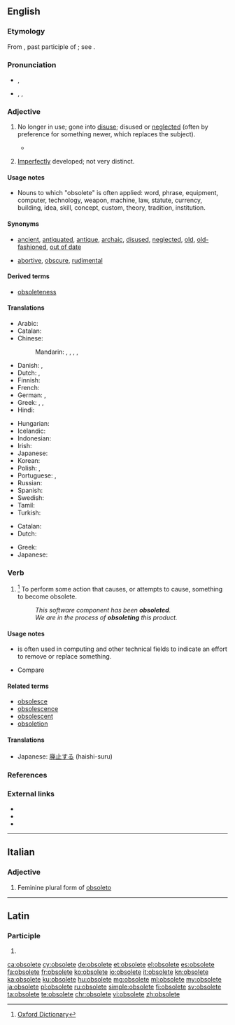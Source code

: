 ==English==

===Etymology===
From {{etyl|la|en}} {{term|obsoletus||worn out, gone out of use|lang=la}}, past participle of {{term|obsolescere||to wear out, fall into disuse, grow old, decay}}; see {{term|obsolesce}}.

===Pronunciation===
* {{a|UK}} {{IPA|/ɒbsəˈliːt/}}, {{X-SAMPA|/Qbs@ˈli:t/}}
* {{a|US}} {{enPR|äbsəˈlēt}}, {{IPA|/ɑbsəˈliːt/}}, {{X-SAMPA|/Abs@ˈli:t/}}

===Adjective===
{{en-adj}}

# {{context|of words, equipment, etc.|lang=en}} No longer in use; gone into [[disuse]]; disused or [[neglect]]ed (often by preference for something newer, which replaces the subject).
#*{{quote-magazine|date=2013-07-20|volume=408|issue=8845|magazine={{w|The Economist}}
|title=[http://www.economist.com/news/http://www.economist.com/news/business/21582001-army-new-online-courses-scaring-wits-out-traditional-universities-can-they The attack of the MOOCs]
|passage=Since the launch early last year of&nbsp;[&hellip;] two Silicon Valley start-ups offering free education through MOOCs, massive open online courses, the ivory towers of academia have been shaken to their foundations. University brands built in some cases over centuries have been forced to contemplate the possibility that information technology will rapidly make their existing business model '''obsolete'''.}}
#: {{usex|lang=en|It is speculated that, within a few years, the Internet's speedy delivery of news worldwide will make newspapers '''obsolete'''.}}
# {{context|biology|lang=en}} [[imperfect|Imperfectly]] developed; not very distinct.

====Usage notes====
* Nouns to which "obsolete" is often applied: word, phrase, equipment, computer, technology, weapon, machine, law, statute, currency, building, idea,  skill, concept, custom, theory, tradition, institution.

====Synonyms====
* {{sense|no longer in use}} [[ancient]], [[antiquated]], [[antique]], [[archaic]], [[disused]], [[neglected]], [[old]], [[old-fashioned]], [[out of date]]
* {{sense|in biology: imperfectly developed}} [[abortive]], [[obscure]], [[rudimental]]

====Derived terms====
* [[obsoleteness]]

====Translations====
{{trans-top|no longer in use}}
* Arabic: {{t|ar|عفا عليها الزمن}}
* Catalan: {{t|ca|obsolet}}
* Chinese:
*: Mandarin: {{t+|cmn|淘汰|tr=táotài|sc=Hani}}, {{t|cmn|過時|sc=Hani}}, {{t+|cmn|过时|tr=guòshí|sc=Hani}}, {{t|cmn|廢棄|sc=Hani}}, {{t+|cmn|废弃|tr=fèiqì|sc=Hani}}
* Danish: {{t|da|gået af brug}}, {{t|da|forældet}}
* Dutch: {{t+|nl|verouderd}}, {{t+|nl|achterhaald}}
* Finnish: {{t|fi|vanhentunut}}
* French: {{t+|fr|obsolète}}
* German: {{t+|de|veraltet}}, {{t+|de|obsolet}}
* Greek: {{t+|el|απαρχαιωμένος|m|tr=aparchaioménos}}, {{t+|el|ξεπερασμένος|m|tr=xeperasménos}}, {{t+|el|παρωχημένος|m|tr=parochiménos|sc=Grek}}
* Hindi: {{t|hi|अप्रचलित|tr=apracalita}}
{{trans-mid}}
* Hungarian: {{t+|hu|elavult}}
* Icelandic: {{t|is|úreltur|m}}
* Indonesian: {{t+|id|usang}}
* Irish: {{t|ga|seanchaite}}
* Japanese: {{t|ja|廃れる|tr=すたれた, sutareta|alt=廃れた|sc=Jpan}}
* Korean: {{t+|ko|폐어|tr=pe-eo|sc=Hang}}
* Polish: {{t+|pl|przestarzały}},  {{t|pl|zdezaktualizowany}}
* Portuguese: {{t+|pt|obsoleto|m}}, {{t|pt|obsoleta|f}}
* Russian: {{t+|ru|устаревший|tr=ustarévšij}}
* Spanish: {{t+|es|obsoleto}}
* Swedish: {{t+|sv|förlegad}}
* Tamil: {{t|ta|வழக்கற்றுப்போன|sc=Taml}}
* Turkish: {{t+|tr|eskimiş}}
{{trans-bottom}}

{{trans-top|in biology: imperfectly developed}}
* Catalan: {{t|ca|rudimentari}}
* Dutch: {{t+|nl|rudimentair}}
{{trans-mid}}
* Greek: {{t+|el|υποτυπώδης|m|f|tr=ypotypódis|sc=Grek}}
* Japanese: {{t+|ja|退化|tr=たいかした, taika shita|alt=退化した|sc=Jpan}}
{{trans-bottom}}

===Verb===
{{en-verb|obsolet|ing}}

# {{context|US|lang=en}}<ref>[http://oxforddictionaries.com/definition/obsolete Oxford Dictionary]</ref> To perform some action that causes, or attempts to cause, something to become obsolete.
#: ''This software component has been '''obsoleted'''.''
#: ''We are in the process of '''obsoleting''' this product.''

====Usage notes====
* {{term|obsolete|To obsolete}} is often used in computing and other technical fields to indicate an effort to remove or replace something.
* Compare {{term|deprecated||no longer considered correct usage}}

====Related terms====
* [[obsolesce]]
* [[obsolescence]]
* [[obsolescent]]
* [[obsoletion]]

====Translations====
{{trans-top|to perform some action that causes something to become obsolete}}
* Japanese: [[廃止する]] (haishi-suru)
{{trans-mid}}
{{trans-bottom}}

===References===
<references/>

===External links===
* {{R:Webster 1913}}
* {{R:Century 1911}}
* {{R:OneLook}}

----

==Italian==

===Adjective===
{{head|it|adjective form|g=f-p|feminine plural form of|obsoleto}}

# Feminine plural form of [[obsoleto]]

----

==Latin==

===Participle===
{{la-part-form|obsolēte}}

# {{inflection of|obsolētus||voc|m|s|lang=la}}

[[ca:obsolete]]
[[cy:obsolete]]
[[de:obsolete]]
[[et:obsolete]]
[[el:obsolete]]
[[es:obsolete]]
[[fa:obsolete]]
[[fr:obsolete]]
[[ko:obsolete]]
[[io:obsolete]]
[[it:obsolete]]
[[kn:obsolete]]
[[ka:obsolete]]
[[ku:obsolete]]
[[hu:obsolete]]
[[mg:obsolete]]
[[ml:obsolete]]
[[my:obsolete]]
[[ja:obsolete]]
[[pl:obsolete]]
[[ru:obsolete]]
[[simple:obsolete]]
[[fi:obsolete]]
[[sv:obsolete]]
[[ta:obsolete]]
[[te:obsolete]]
[[chr:obsolete]]
[[vi:obsolete]]
[[zh:obsolete]]